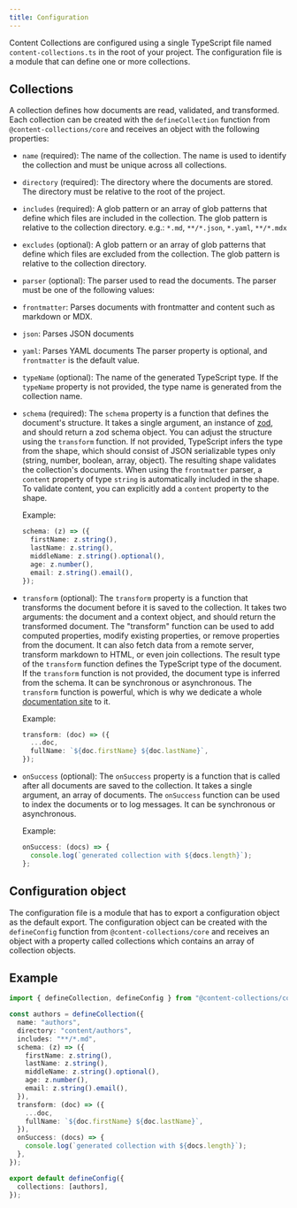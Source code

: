 ```yaml
---
title: Configuration
---
```


Content Collections are configured using a single TypeScript file named `content-collections.ts` in the root of your project. The configuration file is a module that can define one or more collections.

## Collections

A collection defines how documents are read, validated, and transformed. Each collection can be created with the `defineCollection` function from `@content-collections/core` and receives an object with the following properties:

- `name` (required): The name of the collection. The name is used to identify the collection and must be unique across all collections.

- `directory` (required): The directory where the documents are stored. The directory must be relative to the root of the project.

- `includes` (required): A glob pattern or an array of glob patterns that define which files are included in the collection. The glob pattern is relative to the collection directory.
  e.g.: `*.md`, `**/*.json`, `*.yaml`, `**/*.mdx`

- `excludes` (optional): A glob pattern or an array of glob patterns that define which files are excluded from the collection. The glob pattern is relative to the collection directory.

- `parser` (optional): The parser used to read the documents. The parser must be one of the following values:
- `frontmatter`: Parses documents with frontmatter and content such as markdown or MDX.
- `json`: Parses JSON documents
- `yaml`: Parses YAML documents
  The parser property is optional, and `frontmatter` is the default value.

- `typeName` (optional): The name of the generated TypeScript type. If the `typeName` property is not provided, the type name is generated from the collection name.

- `schema` (required): The `schema` property is a function that defines the document's structure. It takes a single argument, an instance of [zod](https://zod.dev/), and should return a zod schema object. You can adjust the structure using the `transform` function. If not provided, TypeScript infers the type from the shape, which should consist of JSON serializable types only (string, number, boolean, array, object). The resulting shape validates the collection's documents. When using the `frontmatter` parser, a `content` property of type `string` is automatically included in the shape. To validate content, you can explicitly add a `content` property to the shape.

  Example:

  ```ts
  schema: (z) => ({
    firstName: z.string(),
    lastName: z.string(),
    middleName: z.string().optional(),
    age: z.number(),
    email: z.string().email(),
  });
  ```

- `transform` (optional): The `transform` property is a function that transforms the document before it is saved to the collection. It takes two arguments: the document and a context object, and should return the transformed document. The "transform" function can be used to add computed properties, modify existing properties, or remove properties from the document. It can also fetch data from a remote server, transform markdown to HTML, or even join collections. The result type of the `transform` function defines the TypeScript type of the document. If the `transform` function is not provided, the document type is inferred from the schema. It can be synchronous or asynchronous. The `transform` function is powerful, which is why we dedicate a whole [documentation site](/docs/transform) to it.

  Example:

  ```ts
  transform: (doc) => ({
    ...doc,
    fullName: `${doc.firstName} ${doc.lastName}`,
  });
  ```

- `onSuccess` (optional): The `onSuccess` property is a function that is called after all documents are saved to the collection. It takes a single argument, an array of documents. The `onSuccess` function can be used to index the documents or to log messages. It can be synchronous or asynchronous.

  Example:

  ```ts
  onSuccess: (docs) => {
    console.log(`generated collection with ${docs.length}`);
  };
  ```

## Configuration object

The configuration file is a module that has to export a configuration object as the default export. The configuration object can be created with the `defineConfig` function from `@content-collections/core` and receives an object with a property called collections which contains an array of collection objects.

## Example

```ts
import { defineCollection, defineConfig } from "@content-collections/core";

const authors = defineCollection({
  name: "authors",
  directory: "content/authors",
  includes: "**/*.md",
  schema: (z) => ({
    firstName: z.string(),
    lastName: z.string(),
    middleName: z.string().optional(),
    age: z.number(),
    email: z.string().email(),
  }),
  transform: (doc) => ({
    ...doc,
    fullName: `${doc.firstName} ${doc.lastName}`,
  }),
  onSuccess: (docs) => {
    console.log(`generated collection with ${docs.length}`);
  },
});

export default defineConfig({
  collections: [authors],
});
```
